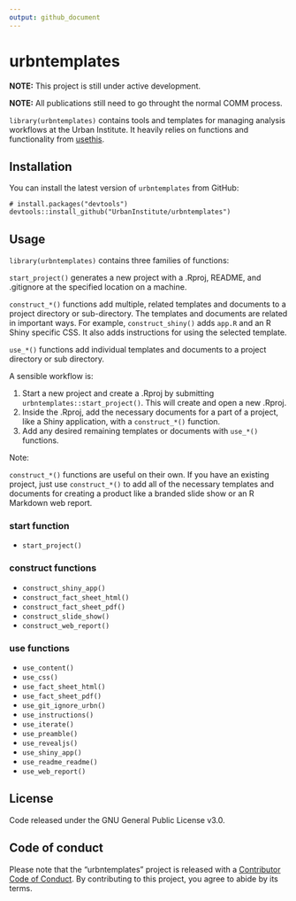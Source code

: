 ```yaml
---
output: github_document
---
```


# urbntemplates

**NOTE:** This project is still under active development. 

**NOTE:** All publications still need to go throught the normal COMM process. 

`library(urbntemplates)` contains tools and templates for managing analysis workflows at the Urban Institute. It heavily relies on functions and functionality from [usethis](https://github.com/r-lib/usethis).

## Installation

You can install the latest version of `urbntemplates` from GitHub:

```
# install.packages("devtools")
devtools::install_github("UrbanInstitute/urbntemplates")
```

## Usage

`library(urbntemplates)` contains three families of functions:

`start_project()` generates a new project with a .Rproj, README, and .gitignore at the specified location on a machine.

`construct_*()` functions add multiple, related templates and documents to a project directory or sub-directory. The templates and documents are related in important ways. For example, `construct_shiny()` adds `app.R` and an R Shiny specific CSS. It also adds instructions for using the selected template.  

`use_*()` functions add individual templates and documents to a project directory or sub directory.

A sensible workflow is:

1) Start a new project and create a .Rproj by submitting `urbntemplates::start_project()`. This will create and open a new .Rproj. 
2) Inside the .Rproj, add the necessary documents for a part of a project, like a Shiny application, with a `construct_*()` function.
3) Add any desired remaining templates or documents with `use_*()` functions. 

Note:

`construct_*()` functions are useful on their own. If you have an existing project, just use `construct_*()` to add all of the necessary templates and documents for creating a product like a branded slide show or an R Markdown web report. 

### start function

* `start_project()`

### construct functions

* `construct_shiny_app()` 
* `construct_fact_sheet_html()`
* `construct_fact_sheet_pdf()`
* `construct_slide_show()`
* `construct_web_report()`

### use functions

* `use_content()`
* `use_css()`
* `use_fact_sheet_html()`
* `use_fact_sheet_pdf()`
* `use_git_ignore_urbn()`
* `use_instructions()`
* `use_iterate()`
* `use_preamble()`
* `use_revealjs()`
* `use_shiny_app()`
* `use_readme_readme()`
* `use_web_report()`

## License

Code released under the GNU General Public License v3.0.

## Code of conduct

Please note that the "urbntemplates" project is released with a [Contributor Code of Conduct](CODE_OF_CONDUCT.md). By contributing to this project, you agree to abide by its terms.

